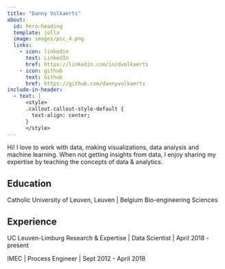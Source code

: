 ```yaml
---
title: "Danny Volkaerts"
about:
  id: hero-heading
  template: jolla
  image: images/pic_4.png
  links:
    - icon: linkedin
      text: LinkedIn
      href: https://linkedin.com/in/dvolkaerts
    - icon: github
      text: Github
      href: https://github.com/dannyvolkaerts
include-in-header:
  - text: |
      <style>
      .callout.callout-style-default {
        text-align: center;
      }
      </style>
---
```



:::{#hero-heading}

Hi! I love to work with data, making visualizations, data analysis and machine learning. When not getting insights from data, I enjoy sharing my expertise by teaching the concepts of data & analytics.

## Education

Catholic University of Leuven, Leuven | Belgium
Bio-engineering Sciences

## Experience

UC Leuven-Limburg Research &  Expertise | Data Scientist | April 2018 - present

IMEC | Process Engineer | Sept 2012 - April 2018

:::
